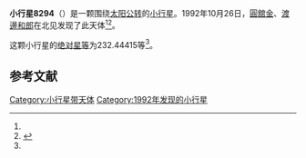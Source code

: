 {{Infobox planet
| bgcolour = #FFFFC0
| name = 8294 Takayuki
| symbol = 
| image = 
| caption = 
| discovery = yes
| discovery_ref = 
| discoverer = [[圓舘金|圓舘金]]、[[渡邊和郎|渡邊和郎]]
| discovery_site = [[北见|北见]] 
| discovered = 1992年10月26日
| designations = yes
| mp_name = 
| named_after = 
| alt_names = 1992 UM3/ 1986 RG12 / 1986 SH3 / 1994 AW2
| mp_category = [[主带小行星|主带小行星]]
| orbit_ref = <ref name="a">[http://ssd.jpl.nasa.gov/sbdb.cgi?sstr=8294 8294 Takayuki] {{Wayback|url=http://ssd.jpl.nasa.gov/sbdb.cgi?sstr=8294 |date=20201124031344 }}，小行星數據庫瀏覽器（JPL Small-Body Database Browser）－[[美国国家航空航天局|美国国家航空航天局]]喷气推进实验室</ref>
| epoch = 2456400.5 (2013年4月18日更新)
| aphelion = {{convert|3.2287722|AU|km|3|abbr=on|lk=out}}
| perihelion = {{convert|2.8037114|AU|km|3|abbr=on}}
| semimajor = {{convert|3.0162418|AU|km|3|abbr=on}}
| eccentricity = 0.070462
| period = 1913.364249 [[日|日]]<br />5.24[[儒略年|儒略年]]
| avg_speed = 
| inclination = 9.09322
| asc_node = 239.42775
| mean_anomaly = 
| arg_peri = 232.44415
| satellites = 
| physical_characteristics = yes
| dimensions = 
| mass = 
| density = 
| surface_grav = 
| escape_velocity = 
| sidereal_day = 
| axial_tilt = 
| pole_ecliptic_lat = 
| pole_ecliptic_lon = 
| albedo = 
| temperatures= 
| temp_name1 = 
| mean_temp_1 = 
| max_temp_1 = 
| temp_name2 = 
| max_temp_2 = 
| spectral_type = 
| abs_magnitude = 232.44415
}}

'''小行星8294'''（{{lang-en|8294 Takayuki}}）是一颗围绕[[太阳|太阳]][[公转|公转]]的[[小行星|小行星]]。1992年10月26日，[[圓舘金|圓舘金]]、[[渡邊和郎|渡邊和郎]]在北见发现了此天体<ref name="a" /><ref>{{cite news|title=小行星列表|url=http://cfa-www.harvard.edu/iau/lists/NumberedMPs.txt|accessdate=2013-07-08|newspaper=哈佛大学|archive-date=2008-05-17|archive-url=https://web.archive.org/web/20080517010638/http://cfa-www.harvard.edu/iau/lists/NumberedMPs.txt|dead-url=no}}</ref>。

这颗小行星的[[绝对星等|绝对星等]]为232.44415等<ref name="a" />。

==参考文献==
{{reflist}}
{{Minor Planet Number|[[小行星8293|小行星8293]]|[[小行星8295|小行星8295]]}}

{{小天体}}

[[Category:小行星带天体|Category:小行星带天体]]
[[Category:1992年发现的小行星|Category:1992年发现的小行星]]


{{asteroid-stub}}